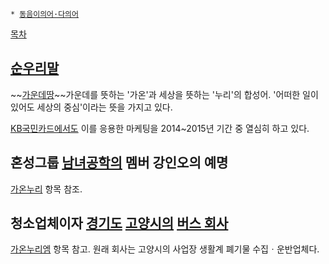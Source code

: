  * [[동음이의어·다의어]]

[[목차]]

== [[순우리말]] ==
~~[[가운데땅]]~~가운데를 뜻하는 '가온'과 세상을 뜻하는 '누리'의 합성어. '어떠한 일이 있어도 세상의 중심'이라는 뜻을 가지고 있다.

[[KB국민카드]]에서도 이를 응용한 마케팅을 2014~2015년 기간 중 열심히 하고 있다.

== 혼성그룹 [[남녀공학(아이돌)|남녀공학]]의 멤버 강인오의 예명 ==
[[남녀공학(아이돌)#s-5.4|가온누리]] 항목 참조.

== 청소업체이자 [[경기도]] [[고양시]]의 [[버스 회사]] ==
[[가온누리엠]] 항목 참고. 원래 회사는 고양시의 사업장 생활계 폐기물 수집ㆍ운반업체다.
